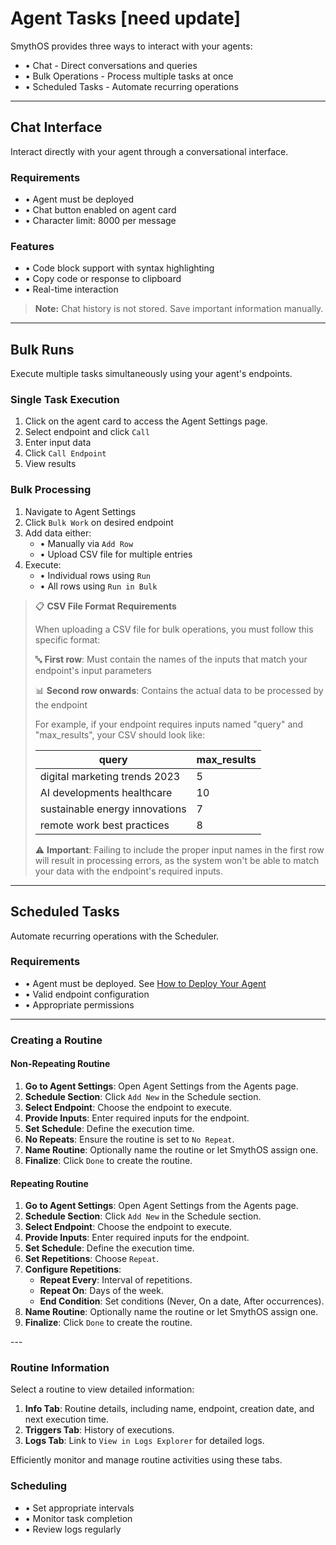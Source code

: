 # Agent Tasks [need update]

SmythOS provides three ways to interact with your agents:
- • Chat - Direct conversations and queries
- • Bulk Operations - Process multiple tasks at once
- • Scheduled Tasks - Automate recurring operations

---

## Chat Interface

Interact directly with your agent through a conversational interface.

### Requirements
- • Agent must be deployed
- • Chat button enabled on agent card
- • Character limit: 8000 per message

### Features
- • Code block support with syntax highlighting
- • Copy code or response to clipboard
- • Real-time interaction

> **Note:** Chat history is not stored. Save important information manually.

<Arcade src="https://demo.arcade.software/6WzsfgFB0IBL2m7V6o3f?embed&embed_mobile=tab&embed_desktop=inline&show_copy_link=true" title="Chat with Agent | SmythOS"/>

---

## Bulk Runs

Execute multiple tasks simultaneously using your agent's endpoints.

### Single Task Execution
1. Click on the agent card to access the Agent Settings page.
2. Select endpoint and click `Call`
3. Enter input data
4. Click `Call Endpoint`
5. View results

### Bulk Processing
1. Navigate to Agent Settings
2. Click `Bulk Work` on desired endpoint
3. Add data either:
   - • Manually via `Add Row`
   - • Upload CSV file for multiple entries
4. Execute:
   - • Individual rows using `Run`
   - • All rows using `Run in Bulk`

> 📋 **CSV File Format Requirements**
>
> When uploading a CSV file for bulk operations, you must follow this specific format:
>
> 🔤 **First row**: Must contain the names of the inputs that match your endpoint's input parameters
> 
> 📊 **Second row onwards**: Contains the actual data to be processed by the endpoint
>
> For example, if your endpoint requires inputs named "query" and "max_results", your CSV should look like:
>
> | query | max_results |
> |-------|-------------|
> | digital marketing trends 2023 | 5 |
> | AI developments healthcare | 10 |
> | sustainable energy innovations | 7 |
> | remote work best practices | 8 |
>
> ⚠️ **Important**: Failing to include the proper input names in the first row will result in processing errors, as the system won't be able to match your data with the endpoint's required inputs.

<Arcade src="https://demo.arcade.software/AqIFSwVYbUUxd2ndStlu?embed&embed_mobile=tab&embed_desktop=inline&show_copy_link=true" title="Bulk | SmythOS" />

---

## Scheduled Tasks

Automate recurring operations with the Scheduler.

### Requirements
- • Agent must be deployed. See [How to Deploy Your Agent](/docs/agent-deployments/overview)
- • Valid endpoint configuration
- • Appropriate permissions

---

### Creating a Routine

#### Non-Repeating Routine

1. **Go to Agent Settings**: Open Agent Settings from the Agents page.
2. **Schedule Section**: Click `Add New` in the Schedule section.
3. **Select Endpoint**: Choose the endpoint to execute.
4. **Provide Inputs**: Enter required inputs for the endpoint.
5. **Set Schedule**: Define the execution time.
6. **No Repeats**: Ensure the routine is set to `No Repeat`.
7. **Name Routine**: Optionally name the routine or let SmythOS assign one.
8. **Finalize**: Click `Done` to create the routine.

#### Repeating Routine

1. **Go to Agent Settings**: Open Agent Settings from the Agents page.
2. **Schedule Section**: Click `Add New` in the Schedule section.
3. **Select Endpoint**: Choose the endpoint to execute.
4. **Provide Inputs**: Enter required inputs for the endpoint.
5. **Set Schedule**: Define the execution time.
6. **Set Repetitions**: Choose `Repeat`.
7. **Configure Repetitions**:
    - **Repeat Every**: Interval of repetitions.
    - **Repeat On**: Days of the week.
    - **End Condition**: Set conditions (Never, On a date, After occurrences).
8. **Name Routine**: Optionally name the routine or let SmythOS assign one.
9. **Finalize**: Click `Done` to create the routine.

<Arcade src="https://demo.arcade.software/5NPb5R6hXdIqrB6Pozxc?embed&embed_mobile=tab&embed_desktop=inline&show_copy_link=true" title="Scheduler | SmythOS" />
---

### Routine Information

Select a routine to view detailed information:

1. **Info Tab**: Routine details, including name, endpoint, creation date, and next execution time.
2. **Triggers Tab**: History of executions.
3. **Logs Tab**: Link to `View in Logs Explorer` for detailed logs.

Efficiently monitor and manage routine activities using these tabs.

### Scheduling
- • Set appropriate intervals
- • Monitor task completion
- • Review logs regularly